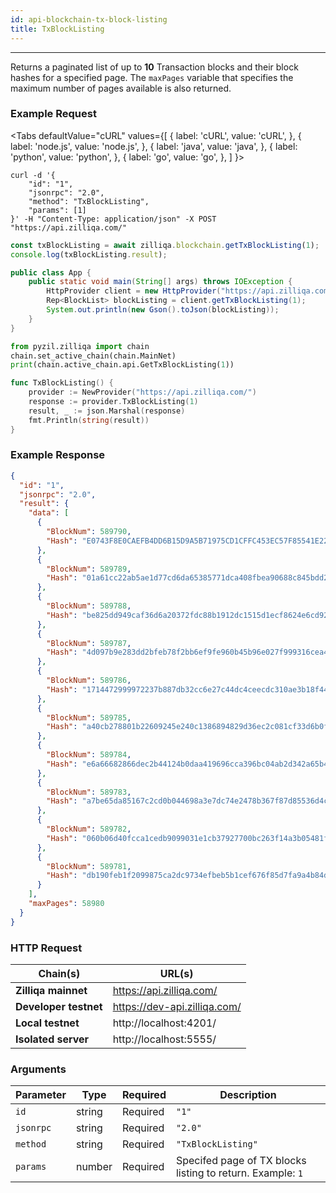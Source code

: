 ```yaml
---
id: api-blockchain-tx-block-listing
title: TxBlockListing
---
```


---
Returns a paginated list of up to **10** Transaction blocks and their block hashes for a specified page. The `maxPages` variable that specifies the maximum number of pages available is also returned.

### Example Request



<Tabs
  defaultValue="cURL"
  values={[
    { label: 'cURL', value: 'cURL', },
    { label: 'node.js', value: 'node.js', },
    { label: 'java', value: 'java', },
    { label: 'python', value: 'python', },
    { label: 'go', value: 'go', },
  ]
}>

<TabItem value="cURL">

```shell
curl -d '{
    "id": "1",
    "jsonrpc": "2.0",
    "method": "TxBlockListing",
    "params": [1]
}' -H "Content-Type: application/json" -X POST "https://api.zilliqa.com/"
```
</TabItem>
<TabItem value="node.js">

```js
const txBlockListing = await zilliqa.blockchain.getTxBlockListing(1);
console.log(txBlockListing.result);
```
</TabItem>
<TabItem value="java">

```java
public class App {
    public static void main(String[] args) throws IOException {
        HttpProvider client = new HttpProvider("https://api.zilliqa.com/");
        Rep<BlockList> blockListing = client.getTxBlockListing(1);
        System.out.println(new Gson().toJson(blockListing));
    }
}
```
</TabItem>
<TabItem value="python">

```python
from pyzil.zilliqa import chain
chain.set_active_chain(chain.MainNet)
print(chain.active_chain.api.GetTxBlockListing(1))
```
</TabItem>

<TabItem value="go">

```go
func TxBlockListing() {
	provider := NewProvider("https://api.zilliqa.com/")
	response := provider.TxBlockListing(1)
	result, _ := json.Marshal(response)
	fmt.Println(string(result))
}
```
</TabItem>
</Tabs>

### Example Response

```json
{
  "id": "1",
  "jsonrpc": "2.0",
  "result": {
    "data": [
      {
        "BlockNum": 589790,
        "Hash": "E0743F8E0CAEFB4DD6B15D9A5B71975CD1CFFC453EC57F85541E224A9C60B4E8"
      },
      {
        "BlockNum": 589789,
        "Hash": "01a61cc22ab5ae1d77cd6da65385771dca408fbea90688c845bdd2ffe1797bb7"
      },
      {
        "BlockNum": 589788,
        "Hash": "be825dd949caf36d6a20372fdc88b1912dc1515d1ecf8624e6cd928b33c9a705"
      },
      {
        "BlockNum": 589787,
        "Hash": "4d097b9e283dd2bfeb78f2bb6ef9fe960b45b96e027f999316cea4c3d8f70ea9"
      },
      {
        "BlockNum": 589786,
        "Hash": "1714472999972237b887db32cc6e27c44dc4ceecdc310ae3b18f44673e860d87"
      },
      {
        "BlockNum": 589785,
        "Hash": "a40cb278801b22609245e240c1386894829d36ec2c081cf33d6b0f11cb6d6c70"
      },
      {
        "BlockNum": 589784,
        "Hash": "e6a66682866dec2b44124b0daa419696cca396bc04ab2d342a65b43db5cbd24e"
      },
      {
        "BlockNum": 589783,
        "Hash": "a7be65da85167c2cd0b044698a3e7dc74e2478b367f87d85536d4c108d9fde96"
      },
      {
        "BlockNum": 589782,
        "Hash": "060b06d40fcca1cedb9099031e1cb37927700bc263f14a3b05481f1f9b211b7c"
      },
      {
        "BlockNum": 589781,
        "Hash": "db190feb1f2099875ca2dc9734efbeb5b1cef676f85d7fa9a4b84d64a9e463b6"
      }
    ],
    "maxPages": 58980
  }
}
```

### HTTP Request

| Chain(s)              | URL(s)                       |
| --------------------- | ---------------------------- |
| **Zilliqa mainnet**   | https://api.zilliqa.com/     |
| **Developer testnet** | https://dev-api.zilliqa.com/ |
| **Local testnet**     | http://localhost:4201/       |
| **Isolated server**   | http://localhost:5555/       |

### Arguments

| Parameter | Type   | Required | Description                                                |
| --------- | ------ | -------- | ---------------------------------------------------------- |
| `id`      | string | Required | `"1"`                                                      |
| `jsonrpc` | string | Required | `"2.0"`                                                    |
| `method`  | string | Required | `"TxBlockListing"`                                         |
| `params`  | number | Required | Specifed page of TX blocks listing to return. Example: `1` |